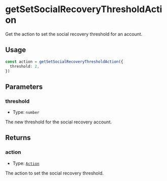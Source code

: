 # getSetSocialRecoveryThresholdAction

Get the action to set the social recovery threshold for an account.

## Usage

```typescript copy
const action = getSetSocialRecoveryThresholdAction({
  threshold: 2,
})
```

## Parameters

### threshold

- Type: `number`

The new threshold for the social recovery account.

## Returns

### action

- Type: [`Action`](/module-sdk/glossary/types#action)

The action to set the social recovery threshold.
